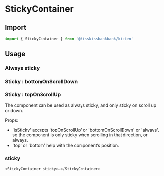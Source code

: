 
<Meta title="Layout/StickyContainer" component={StickyContainer} />

# StickyContainer

## Import

```js
import { StickyContainer } from '@kisskissbankbank/kitten'
```

## Usage

### Always sticky

<Canvas>
  <Story name="AlwaysSticky" story={stories.AlwaysSticky} />
</Canvas>

### Sticky : bottomOnScrollDown

<Canvas>
  <Story
    name="StickyBottomOnScrollDown"
    story={stories.StickyBottomOnScrollDown}
  />
</Canvas>

### Sticky : topOnScrollUp

<Canvas>
  <Story
    name="StickyTopOnScrollUp"
    story={stories.StickyTopOnScrollUp}
  />
</Canvas>

The component can be used as always sticky, and only sticky on scroll up
or down.

Props:

- 'isSticky' accepts 'topOnScrollUp' or 'bottomOnScrollDown' or 'always',
  so the component is only sticky when scrolling in that direction, or always.
- 'top' or 'bottom' help with the component’s position.

### sticky

```js
<StickyContainer sticky>…</StickyContainer>
```
